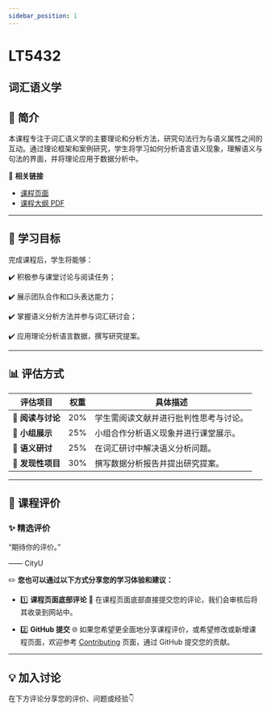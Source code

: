 ```yaml
---
sidebar_position: 1
---
```


# LT5432
## 词汇语义学

## **📘 简介**
本课程专注于词汇语义学的主要理论和分析方法，研究句法行为与语义属性之间的互动。通过理论框架和案例研究，学生将学习如何分析语言语义现象，理解语义与句法的界面，并将理论应用于数据分析中。

🔗 **相关链接**
- [课程页面](https://www.cityu.edu.hk/catalogue/pg/202526/course/LT5432.htm)
- [课程大纲 PDF](https://www.cityu.edu.hk/catalogue/pg/202526/course/LT5432.pdf)

---

## **🎯 学习目标**

完成课程后，学生将能够：

✔️ 积极参与课堂讨论与阅读任务；

✔️ 展示团队合作和口头表达能力；

✔️ 掌握语义分析方法并参与词汇研讨会；

✔️ 应用理论分析语言数据，撰写研究提案。

---

## **📊 评估方式**

| **评估项目**              | **权重** | **具体描述**                                                                                     |
|--------------------------|---------|-----------------------------------------------------------------------------------------------|
| **📖 阅读与讨论**          | 20%     | 学生需阅读文献并进行批判性思考与讨论。                                                           |
| **🎤 小组展示**            | 25%     | 小组合作分析语义现象并进行课堂展示。                                                             |
| **📝 语义研讨**            | 25%     | 在词汇研讨中解决语义分析问题。                                                                  |
| **📄 发现性项目**          | 30%     | 撰写数据分析报告并提出研究提案。                                                                 |

---

## **💬 课程评价**

### ✨ **精选评价**
<div className={commentStyles.commentBox}>
    <p className={commentStyles.commentText}>
        “期待你的评价。”
    </p>
    <p className={commentStyles.commentAuthor}>—— CityU</p>
</div>

✏️ **您也可以通过以下方式分享您的学习体验和建议：**

- 1️⃣ **课程页面底部评论**
💬 在课程页面底部直接提交您的评论，我们会审核后将其收录到网站中。

- 2️⃣ **GitHub 提交**
🌐 如果您希望更全面地分享课程评价，或希望修改或新增课程页面，欢迎参考 [Contributing](/contributing) 页面，通过 GitHub 提交您的贡献。

---

## **💡 加入讨论**

在下方评论分享您的评价、问题或经验👇
<Utterances />
